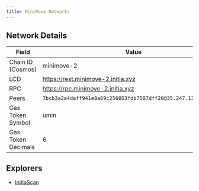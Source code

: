 ```yaml
---
title: MiniMove Networks
---
```


<Tabs>
<Tab title="Testnet (minimove-2)">

## Network Details

| Field             | Value                                   |
|-------------------|-----------------------------------------|
| Chain ID (Cosmos) | minimove-2                               |
| LCD               | https://rest.minimove-2.initia.xyz        |
| RPC               | https://rpc.minimove-2.initia.xyz        |
| Peers             | `7bcb3a2a4daff941e8a69c256053fdb7507dff20@35.247.132.75:26656`|
| Gas Token Symbol  | umin |
| Gas Token Decimals | 6 |

## Explorers

- [InitiaScan](https://scan.testnet.initia.xyz/minievm-2)

</Tab>
</Tabs>
